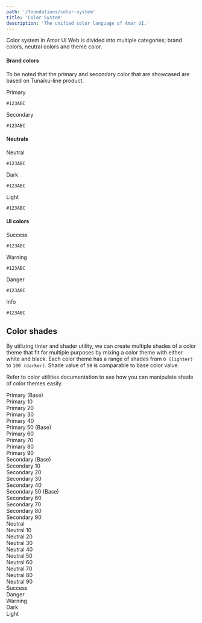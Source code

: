 ```yaml
---
path: '/foundations/color-system'
title: 'Color System'
description: 'The unified color language of Amar UI.'
---
```


Color system in Amar UI Web is divided into multiple categories; brand colors, neutral colors and
theme color.

#### Brand colors

To be noted that the primary and secondary color that are showcased are based on Tunaiku-line
product.

<div className="Grids Grids--gapless MarginBottom">
  <div className="Grid Grid-3">
    <div className="BgColor-primary Flex Flex-column JustifyContent-center AlignItems-center">
      <p className="Typography-regular16 FontWeight-semibold">Primary</p>
      <code>#123ABC</code>
    </div>
  </div>
  <div className="Grid Grid-3">
    <div className="BgColor-secondary Flex Flex-column JustifyContent-center AlignItems-center">
      <p className="Typography-regular16 FontWeight-semibold">Secondary</p>
      <code>#123ABC</code>
    </div>
  </div>
</div>

#### Neutrals

<div className="Grids Grids--gapless MarginBottom">
  <div className="Grid Grid-3">
    <div className="BgColor-neutral Flex Flex-column JustifyContent-center AlignItems-center">
      <p className="Typography-regular16 FontWeight-semibold">Neutral</p>
      <code>#123ABC</code>
    </div>
  </div>
  <div className="Grid Grid-3">
    <div className="BgColor-dark Flex Flex-column JustifyContent-center AlignItems-center">
      <p className="Typography-regular16 FontWeight-semibold">Dark</p>
      <code>#123ABC</code>
    </div>
  </div>
  <div className="Grid Grid-3">
    <div className="BgColor-light Flex Flex-column JustifyContent-center AlignItems-center">
      <p className="Typography-regular16 FontWeight-semibold">Light</p>
      <code>#123ABC</code>
    </div>
  </div>
</div>

#### UI colors

<div className="Grids Grids--gapless MarginBottom">
  <div className="Grid Grid-3">
    <div className="BgColor-success Flex Flex-column JustifyContent-center AlignItems-center">
      <p className="Typography-regular16 FontWeight-semibold">Success</p>
      <code>#123ABC</code>
    </div>
  </div>
  <div className="Grid Grid-3">
    <div className="BgColor-warning Flex Flex-column JustifyContent-center AlignItems-center">
      <p className="Typography-regular16 FontWeight-semibold">Warning</p>
      <code>#123ABC</code>
    </div>
  </div>
  <div className="Grid Grid-3">
    <div className="BgColor-danger Flex Flex-column JustifyContent-center AlignItems-center">
      <p className="Typography-regular16 FontWeight-semibold">Danger</p>
      <code>#123ABC</code>
    </div>
  </div>
  <div className="Grid Grid-3">
    <div className="BgColor-info Flex Flex-column JustifyContent-center AlignItems-center">
      <p className="Typography-regular16 FontWeight-semibold">Info</p>
      <code>#123ABC</code>
    </div>
  </div>
</div>

## Color shades

By utilizing tinter and shader utility, we can create multiple shades of a color theme that fit for
multiple purposes by mixing a color theme with either white and black. Each color theme has a range
of shades from `0 (lighter)` to `100 (darker)`. Shade value of `50` is comparable to base color
value.

Refer to color utilities documentation to see how you can manipulate shade of color themes easily.

<div className="Grids MarginBottom">
  <div className="Grid Grid-4">
    <div className="Padding FontWeight-semibold BgColor-primary">Primary (Base)</div>
    <div className="Padding FontWeight-semibold BgColor-primary-10">Primary 10</div>
    <div className="Padding FontWeight-semibold BgColor-primary-20">Primary 20</div>
    <div className="Padding FontWeight-semibold BgColor-primary-30">Primary 30</div>
    <div className="Padding FontWeight-semibold BgColor-primary-40">Primary 40</div>
    <div className="Padding FontWeight-semibold BgColor-primary-50">Primary 50 (Base)</div>
    <div className="Padding FontWeight-semibold BgColor-primary-60">Primary 60</div>
    <div className="Padding FontWeight-semibold BgColor-primary-70">Primary 70</div>
    <div className="Padding FontWeight-semibold BgColor-primary-80">Primary 80</div>
    <div className="Padding FontWeight-semibold BgColor-primary-90">Primary 90</div>
  </div>
  <div className="Grid Grid-4">
    <div className="Padding FontWeight-semibold BgColor-secondary">Secondary (Base)</div>
    <div className="Padding FontWeight-semibold BgColor-secondary-10">Secondary 10</div>
    <div className="Padding FontWeight-semibold BgColor-secondary-20">Secondary 20</div>
    <div className="Padding FontWeight-semibold BgColor-secondary-30">Secondary 30</div>
    <div className="Padding FontWeight-semibold BgColor-secondary-40">Secondary 40</div>
    <div className="Padding FontWeight-semibold BgColor-secondary-50">Secondary 50 (Base)</div>
    <div className="Padding FontWeight-semibold BgColor-secondary-60">Secondary 60</div>
    <div className="Padding FontWeight-semibold BgColor-secondary-70">Secondary 70</div>
    <div className="Padding FontWeight-semibold BgColor-secondary-80">Secondary 80</div>
    <div className="Padding FontWeight-semibold BgColor-secondary-90">Secondary 90</div>
  </div>
  <div className="Grid Grid-4">
    <div className="Padding FontWeight-semibold BgColor-neutral Color-black">Neutral</div>
    <div class="BgColor-neutral-10 FontWeight-semibold Padding">Neutral 10</div>
    <div class="BgColor-neutral-20 FontWeight-semibold Padding">Neutral 20</div>
    <div class="BgColor-neutral-30 FontWeight-semibold Padding">Neutral 30</div>
    <div class="BgColor-neutral-40 FontWeight-semibold Padding">Neutral 40</div>
    <div class="BgColor-neutral-50 FontWeight-semibold Padding">Neutral 50</div>
    <div class="BgColor-neutral-60 FontWeight-semibold Padding">Neutral 60</div>
    <div class="BgColor-neutral-70 FontWeight-semibold Padding">Neutral 70</div>
    <div class="BgColor-neutral-80 FontWeight-semibold Padding">Neutral 80</div>
    <div class="BgColor-neutral-90 FontWeight-semibold Padding">Neutral 90</div>
  </div>
</div>
<div className="Grids">
  <div className="Grid Grid-4">
    <div className="Padding FontWeight-semibold BgColor-success">Success</div>
  </div>
  <div className="Grid Grid-4">
    <div className="Padding FontWeight-semibold BgColor-danger">Danger</div>
  </div>
  <div className="Grid Grid-4">
    <div className="Padding FontWeight-semibold BgColor-warning Color-black">Warning</div>
  </div>
  <div className="Grid Grid-4">
    <div className="Padding FontWeight-semibold BgColor-dark">Dark</div>
  </div>
  <div className="Grid Grid-4">
    <div className="Padding FontWeight-semibold BgColor-light Color-black">Light</div>
  </div>
</div>
